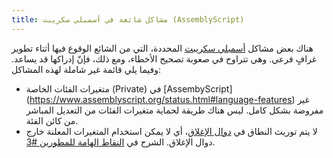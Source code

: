```yaml
---
title: مشاكل شائعة في أسمبلي سكريبت (AssemblyScript)
---
```


هناك بعض مشاكل [أسمبلي سكريبت](https://github.com/AssemblyScript/assemblyscript) المحددة، التي من الشائع الوقوع فيها أثتاء تطوير غرافٍ فرعي. وهي تتراوح في صعوبة تصحيح الأخطاء، ومع ذلك، فإنّ إدراكها قد يساعد. وفيما يلي قائمة غير شاملة لهذه المشاكل:

- متغيرات الفئات الخاصة (Private) في [AssembyScript] (https://www.assemblyscript.org/status.html#language-features) غير مفروضة بشكل كامل. ليس هناك طريقة لحماية متغيرات الفئات من التعديل المباشر من كائن الفئة.
- لا يتم توريث النطاق في [دوال الإغلاق](https://www.assemblyscript.org/status.html#on-closures)، أي لا يمكن استخدام المتغيرات المعلنة خارج دوال الإغلاق. الشرح في [ النقاط الهامة للمطورين #3](https://www.youtube.com/watch?v=1-8AW-lVfrA&t=3243s).
